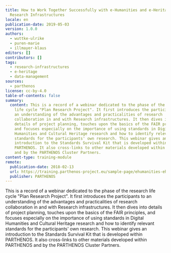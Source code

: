 ```yaml
---
title: How to Work Together Successfully with e-Humanities and e-Heritage
  Research Infrastructures
locale: en
publication-date: 2019-05-03
version: 1.0.0
authors:
  - wuttke-ulrike
  - puren-marie
  - illmayer-klaus
editors: []
contributors: []
tags:
  - research-infrastructures
  - e-heritage
  - data-management
sources:
  - parthenos
license: cc-by-4.0
table-of-contents: false
summary:
  content: This is a record of a webinar dedicated to the phase of the research
    life cycle "Plan Research Project". It first introduces the participants to
    an understanding of the advantages and practicalities of research
    collaboration in and with Research infrastructures. It then dives into
    details of project planning, touches upon the basics of the FAIR principles,
    and focuses especially on the importance of using standards in Digital
    Humanities and Cultural Heritage research and how to identify relevant
    standards for the participants' own research. This webinar gives an
    introduction to the Standards Survival Kit that is developed within
    PARTHENOS. It also cross-links to other materials developed within PARTHENOS
    and by the PARTHENOS Cluster Partners.
content-type: training-module
remote:
  publication-date: 2018-02-13
  url: https://training.parthenos-project.eu/sample-page/ehumanities-eheritage-webinar-series/webinar-work-with-research-infrastructures/
  publisher: PARTHENOS
---
```

This is a record of a webinar dedicated to the phase of the research life cycle "Plan Research Project". It first introduces the participants to an understanding of the advantages and practicalities of research collaboration in and with Research infrastructures. It then dives into details of project planning, touches upon the basics of the FAIR principles, and focuses especially on the importance of using standards in Digital Humanities and Cultural Heritage research and how to identify relevant standards for the participants' own research. This webinar gives an introduction to the Standards Survival Kit that is developed within PARTHENOS. It also cross-links to other materials developed within PARTHENOS and by the PARTHENOS Cluster Partners.

<ExternalResource title="Interested in learning more?" subtitle="Check out How to Work Together Successfully with e-Humanities and e-Heritage Research Infrastructures on PARTHENOS" url="https://training.parthenos-project.eu/sample-page/ehumanities-eheritage-webinar-series/webinar-work-with-research-infrastructures/" />
